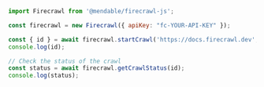 ```js Node
import Firecrawl from '@mendable/firecrawl-js';

const firecrawl = new Firecrawl({ apiKey: "fc-YOUR-API-KEY" });

const { id } = await firecrawl.startCrawl('https://docs.firecrawl.dev', { limit: 10 });
console.log(id);

// Check the status of the crawl
const status = await firecrawl.getCrawlStatus(id);
console.log(status);

```


